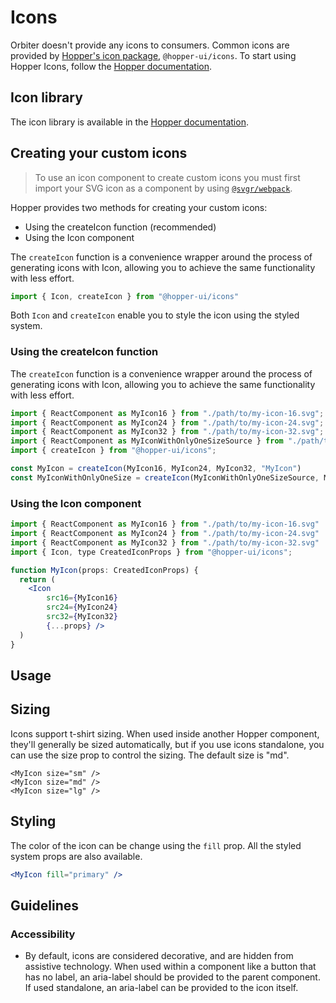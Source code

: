 
<Meta
    title="Materials/Icons"
    id="icons"
/>

# Icons

Orbiter doesn't provide any icons to consumers. Common icons are provided by [Hopper's icon package](https://hopper.workleap.design/icons/react-icons/library), `@hopper-ui/icons`. To start using Hopper Icons, follow the [Hopper documentation](https://hopper.workleap.design/icons/react-icons/installation).

## Icon library

The icon library is available in the [Hopper documentation](https://hopper.workleap.design/icons/react-icons/library).

## Creating your custom icons

> To use an icon component to create custom icons you must first import your SVG icon as a component by using [`@svgr/webpack`](https://react-svgr.com/docs/getting-started/).

Hopper provides two methods for creating your custom icons:
- Using the createIcon function (recommended)
- Using the Icon component

The `createIcon` function is a convenience wrapper around the process of generating icons with Icon, allowing you to achieve the same functionality with less effort.

```jsx
import { Icon, createIcon } from "@hopper-ui/icons"
```

Both `Icon` and `createIcon` enable you to style the icon using the styled system.

### Using the createIcon function

The `createIcon` function is a convenience wrapper around the process of generating icons with Icon, allowing you to achieve the same functionality with less effort.

```jsx
import { ReactComponent as MyIcon16 } from "./path/to/my-icon-16.svg";
import { ReactComponent as MyIcon24 } from "./path/to/my-icon-24.svg";
import { ReactComponent as MyIcon32 } from "./path/to/my-icon-32.svg";
import { ReactComponent as MyIconWithOnlyOneSizeSource } from "./path/to/my-icon-with-only-one-size.svg";
import { createIcon } from "@hopper-ui/icons";

const MyIcon = createIcon(MyIcon16, MyIcon24, MyIcon32, "MyIcon")
const MyIconWithOnlyOneSize = createIcon(MyIconWithOnlyOneSizeSource, MyIconWithOnlyOneSizeSource, MyIconWithOnlyOneSizeSource, "MyIconWithOnlyOneSize")
```

### Using the Icon component

```jsx
import { ReactComponent as MyIcon16 } from "./path/to/my-icon-16.svg"
import { ReactComponent as MyIcon24 } from "./path/to/my-icon-24.svg"
import { ReactComponent as MyIcon32 } from "./path/to/my-icon-32.svg"
import { Icon, type CreatedIconProps } from "@hopper-ui/icons";

function MyIcon(props: CreatedIconProps) {
  return (
    <Icon
        src16={MyIcon16}
        src24={MyIcon24}
        src32={MyIcon32}
        {...props} />
  )
}
```


## Usage

## Sizing

Icons support t-shirt sizing. When used inside another Hopper component, they'll generally be sized automatically, but if you use icons standalone, you can use the size prop to control the sizing. The default size is "md".

```
<MyIcon size="sm" />
<MyIcon size="md" />
<MyIcon size="lg" />
```

## Styling

The color of the icon can be change using the `fill` prop.
All the styled system props are also available.

```jsx
<MyIcon fill="primary" />
```

## Guidelines

### Accessibility

- By default, icons are considered decorative, and are hidden from assistive technology. When used within a component like a button that has no label, an aria-label should be provided to the parent component. If used standalone, an aria-label can be provided to the icon itself.

